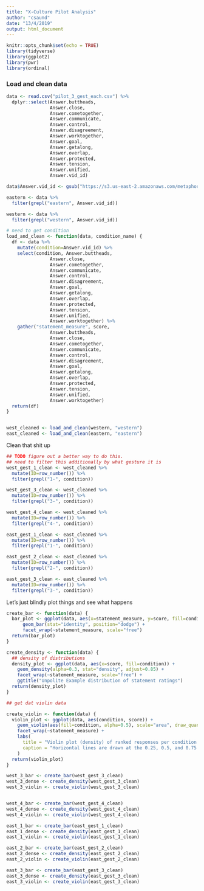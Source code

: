 ```yaml
---
title: "X-Culture Pilot Analysis"
author: "csaund"
date: "13/4/2019"
output: html_document
---
```


```r
knitr::opts_chunk$set(echo = TRUE)
library(tidyverse)
library(ggplot2)
library(pwr)
library(ordinal)
```

### Load and clean data 
```r
data <- read.csv("pilot_3_gest_each.csv") %>% 
  dplyr::select(Answer.buttheads,
                Answer.close,
                Answer.cometogether,
                Answer.communicate,
                Answer.control,
                Answer.disagreement,
                Answer.worktogether,
                Answer.goal,
                Answer.getalong,
                Answer.overlap,
                Answer.protected,
                Answer.tension,
                Answer.unified,
                Answer.vid_id) 

data$Answer.vid_id <- gsub("https://s3.us-east-2.amazonaws.com/metaphoric-gestures-x-culture/*", "\\1", data$Answer.vid_id)

eastern <- data %>%
  filter(grepl("eastern", Answer.vid_id))

western <- data %>%
  filter(grepl("western", Answer.vid_id))

# need to get condition
load_and_clean <- function(data, condition_name) {
  df <- data %>%
    mutate(condition=Answer.vid_id) %>%
    select(condition, Answer.buttheads,
                Answer.close,
                Answer.cometogether,
                Answer.communicate,
                Answer.control,
                Answer.disagreement,
                Answer.goal,
                Answer.getalong,
                Answer.overlap,
                Answer.protected,
                Answer.tension,
                Answer.unified,
                Answer.worktogether) %>%
    gather("statement_measure", score, 
                Answer.buttheads,
                Answer.close,
                Answer.cometogether,
                Answer.communicate,
                Answer.control,
                Answer.disagreement,
                Answer.goal,
                Answer.getalong,
                Answer.overlap,
                Answer.protected,
                Answer.tension,
                Answer.unified,
                Answer.worktogether)
  return(df)
}


west_cleaned <- load_and_clean(western, "western")
east_cleaned <- load_and_clean(eastern, "eastern")
```


Clean that shit up
```r
## TODO figure out a better way to do this.
## need to filter this additionally by what gesture it is
west_gest_1_clean <- west_cleaned %>%
  mutate(ID=row_number()) %>%
  filter(grepl("1-", condition))

west_gest_3_clean <- west_cleaned %>%
  mutate(ID=row_number()) %>%
  filter(grepl("3-", condition))

west_gest_4_clean <- west_cleaned %>%
  mutate(ID=row_number()) %>%
  filter(grepl("4-", condition))

east_gest_1_clean <- east_cleaned %>%
  mutate(ID=row_number()) %>%
  filter(grepl("1-", condition))

east_gest_2_clean <- east_cleaned %>%
  mutate(ID=row_number()) %>%
  filter(grepl("2-", condition))

east_gest_3_clean <- east_cleaned %>%
  mutate(ID=row_number()) %>%
  filter(grepl("3-", condition))
```

Let's just blindly plot things and see what happens
```r
create_bar <- function(data) {
  bar_plot <- ggplot(data, aes(x=statement_measure, y=score, fill=condition)) + 
      geom_bar(stat="identity", position="dodge") + 
      facet_wrap(~statement_measure, scale="free")  
  return(bar_plot)
}

create_density <- function(data) {
  ## density of distributions
  density_plot <- ggplot(data, aes(x=score, fill=condition)) + 
    geom_density(alpha=0.3, stat="density", adjust=0.85) +
    facet_wrap(~statement_measure, scale="free") + 
    ggtitle("Unpolite Example distribution of statement ratings") 
  return(density_plot)
}

## get dat violin data

create_violin <- function(data) {
  violin_plot <- ggplot(data, aes(condition, score)) + 
    geom_violin(aes(fill=condition, alpha=0.5), scale="area", draw_quantiles = c(0.25, 0.5, 0.75)) +
    facet_wrap(~statement_measure) + 
    labs(
      title = "Violin plot (density) of ranked responses per condition by statement"   ,
      caption = "Horizontal lines are drawn at the 0.25, 0.5, and 0.75 quantiles of the distribution."
    )
  return(violin_plot)
}
```


```r
west_3_bar <- create_bar(west_gest_3_clean)
west_3_dense <- create_density(west_gest_3_clean)
west_3_violin <- create_violin(west_gest_3_clean)


west_4_bar <- create_bar(west_gest_4_clean)
west_4_dense <- create_density(west_gest_4_clean)
west_4_violin <- create_violin(west_gest_4_clean)

east_1_bar <- create_bar(east_gest_1_clean)
east_1_dense <- create_density(east_gest_1_clean)
east_1_violin <- create_violin(east_gest_1_clean)

east_2_bar <- create_bar(east_gest_2_clean)
east_2_dense <- create_density(east_gest_2_clean)
east_2_violin <- create_violin(east_gest_2_clean)

east_3_bar <- create_bar(east_gest_3_clean)
east_3_dense <- create_density(east_gest_3_clean)
east_3_violin <- create_violin(east_gest_3_clean)
```
